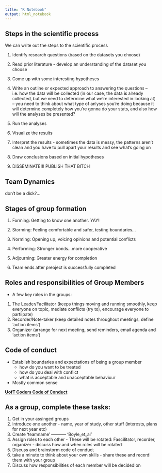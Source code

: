 ```yaml
---
title: "R Notebook"
output: html_notebook
---
```


## Steps in the scientific process 

We can write out the steps to the scientific process

1. Identify research questions (based on the datasets you choose)

2. Read prior literature - develop an understanding of the dataset you choose

3. Come up with some interesting hypotheses

4. Write an outline or expected approach to answering the questions -- i.e. how the data will be collected (in our case, the data is already collected, but we need to determine what we're interested in looking at) -- you need to think about what type of anlyses you're doing because it will determine completely how you're gonna do your stats, and also how will the analyses be presented?

5. Run the analyses 

6. Visualize the results

7. Interpret the results - sometimes the data is messy, the patterns aren't clean and you have to pull apart your results and see what's going on 

8. Draw conclusions based on initial hypotheses

9. DISSEMINATE!!! PUBLISH THAT BITCH 

## Team Dynamics

don't be a dick?...


## Stages of group formation


1. Forming: Getting to know one another. YAY! 

2. Storming: Feeling comfortable and safer, testing boundaries...

3. Norming: Opening up, voicing opinions and potential conflicts 

4. Performing: Stronger bonds...more cooperative

5. Adjourning: Greater energy for completion 

6. Team ends after preoject is successfully completed 


## Roles and responsibilities of Group Members 


- A few key roles in the groups: 

1. The Leader/Facilitator (keeps things moving and running smoothly, keep everyone on topic, mediate conflicts (try to), encourage everyone to partiipate)
2. Recorder/Note-taker (keep detailed notes throughout meetings, define 'action items')
3. Organizer (arrange for next meeting, send reminders, email agenda and 'action items')


## Code of conduct

- Establish boundaries and expectations of being a group member
  + how do you want to be treated
  + how do you deal with conflict
  + what is acceptable and unacceptable behaviour
- Mostly common sense 

[**UofT Coders Code of Conduct**](github.com/uoftcoders/studygroup/)

## As a group, complete these tasks:
1. Get in your assinged groups
2. Introduce one another - name, year of study, other stuff (interests, plans for next year etc)
3. Create 'teamname' ----------- 'Boyle_et_al' 
4. Assign roles to each other - These will be rotated: Fascilitator, recorder, organizer - discuss how and when roles will be rotated
5. Discuss and brainstorm code of conduct
6. take a minute to think about your own skills - share these and record them with your group 
7. Discuss how responsibilities of each member will be decided on 










